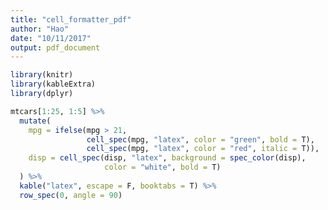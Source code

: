 ```yaml
---
title: "cell_formatter_pdf"
author: "Hao"
date: "10/11/2017"
output: pdf_document
---
```


```r
library(knitr)
library(kableExtra)
library(dplyr)
```

```r
mtcars[1:25, 1:5] %>%
  mutate(
    mpg = ifelse(mpg > 21, 
                 cell_spec(mpg, "latex", color = "green", bold = T),
                 cell_spec(mpg, "latex", color = "red", italic = T)),
    disp = cell_spec(disp, "latex", background = spec_color(disp), 
                     color = "white", bold = T)
  ) %>%
  kable("latex", escape = F, booktabs = T) %>%
  row_spec(0, angle = 90)
```
